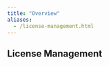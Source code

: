 ```yaml
---
title: "Overview"
aliases:
  - /license-management.html
---
```


## License Management {.pro-header}


